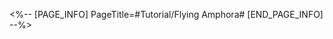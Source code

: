 <%-- [PAGE_INFO]
PageTitle=#Tutorial/Flying Amphora#
[END_PAGE_INFO] --%>
{{Tutorial
|sort      = 633701
|title     = Flying Amphora
|subtitle  = 
|type      = Adventure
|about     = 
|image1    = Tutorial Flying Amphora 1.png{{subst:void|<!--$UPLOAD:<<SpriteOutput/TutorialPic/TutorialPage_633701.png>-<Tutorial Flying Amphora 1.png>-<Tutorial Files>>-->}}
|text1     = A mysterious object blessed by Janus. {{Color|h|nobold=1|After breaking it}}, {{Color|h|nobold=1|movement speed will increase}} for a certain duration.
}}